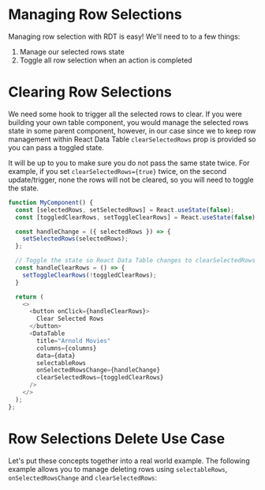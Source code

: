 
# Managing Row Selections

Managing row selection with RDT is easy! We'll need to to a few things:

1. Manage our selected rows state
2. Toggle all row selection when an action is completed


# Clearing Row Selections

We need some hook to trigger all the selected rows to clear. If you were building your own table component, you would manage the selected rows state in some parent component, however, in our case since we to keep row management within React Data Table `clearSelectedRows` prop is provided so you can pass a toggled state.

It will be up to you to make sure you do not pass the same state twice. For example, if you set `clearSelectedRows={true}` twice, on the second update/trigger, none the rows will not be cleared, so you will need to toggle the state.

```js
function MyComponent() {
  const [selectedRows, setSelectedRows] = React.useState(false);
  const [toggledClearRows, setToggleClearRows] = React.useState(false);

  const handleChange = ({ selectedRows }) => {
    setSelectedRows(selectedRows);
  };

  // Toggle the state so React Data Table changes to clearSelectedRows are triggered
  const handleClearRows = () => {
    setToggleClearRows(!toggledClearRows);
  }

  return (
    <>
      <button onClick={handleClearRows}>
        Clear Selected Rows
      </button>
      <DataTable
        title="Arnold Movies"
        columns={columns}
        data={data}
        selectableRows
        onSelectedRowsChange={handleChange}
        clearSelectedRows={toggledClearRows}
      />
    </>
  );
};
```

# Row Selections Delete Use Case

Let's put these concepts together into a real world example. The following example allows you to manage deleting rows using `selectableRows`, `onSelectedRowsChange` and `clearSelectedRows`:

<Preview>
  <Story id="selectable-manage-selections--manage-selections" />
</Preview>